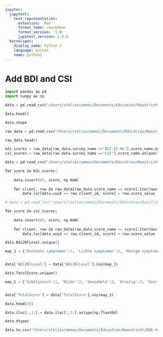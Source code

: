 ```yaml
---
jupyter:
  jupytext:
    text_representation:
      extension: .Rmd
      format_name: rmarkdown
      format_version: '1.0'
      jupytext_version: 1.0.0
  kernelspec:
    display_name: Python 3
    language: python
    name: python3
---
```


# Add BDI and CSI

```python
import pandas as pd
import numpy as np
```

```python
data = pd.read_csv("/Users/steliosrammos/Documents/Education/Maastricht/DKE-Year3/BachelorThesis/bachelor_thesis/data/interim/data_2018.csv" ,sep=";")
```

```python
data.head()
```

```python
data.shape
```

```python
raw_data = pd.read_csv("/Users/steliosrammos/Documents/Education/Maastricht/DKE-Year3/BachelorThesis/bachelor_thesis/data/raw/client_scores_2018.csv" ,sep=";")
```

```python
raw_data.head()
```

```python
bdi_scores = raw_data[raw_data.survey_name =="BDI-II-NL"].score_name.unique()
csi_scores = raw_data[raw_data.survey_name =="CSI"].score_name.unique()
```

```python
data = pd.read_csv("/Users/steliosrammos/Documents/Education/Maastricht/DKE-Year3/BachelorThesis/bachelor_thesis/data/interim/data_2018.csv" ,sep=";")

for score in bdi_scores:
    
    data.insert(65, score, np.NaN)
    
    for client, row in raw_data[raw_data.score_name == score].iterrows():
        data.loc[data.uuid == row.client_id, score] = row.score_value
```

```python
# data = pd.read_csv("/Users/steliosrammos/Documents/Education/Maastricht/DKE-Year3/BachelorThesis/bachelor_thesis/data/interim/data_2018.csv" ,sep=";")

for score in csi_scores:
    
    data.insert(65, score, np.NaN)
    
    for client, row in raw_data[raw_data.score_name == score].iterrows():
        data.loc[data.uuid == row.client_id, score] = row.score_value
```

```python
data.Bdi2NlLevel.unique()
```

```python
map_1 = {'Minimale symptomen':1, 'Lichte symptomen':2, 'Matige symptomen':3, 'Ernstige symptomen':4}


data['Bdi2NlLevel'] = data['Bdi2NlLevel'].map(map_1)
```

```python
data.TotalScore.unique()
```

```python
map_1 = {'Subklinisch':1, 'Milde':2, 'Gemiddeld':2, 'Ernstig':3, 'Zeer Ernstig':4}


data['TotalScore'] = data['TotalScore'].map(map_1)
```

```python
data.head(10)
```

```python
data.iloc[:,1:] = data.iloc[:,1:].astype(np.float64)
```

```python
data.dtypes
```

```python
data.to_csv("/Users/steliosrammos/Documents/Education/Maastricht/DKE-Year3/BachelorThesis/bachelor_thesis/data/interim/data_2018 (with bdi-csi).csv" ,sep=";", index=False)
```

```python

```
